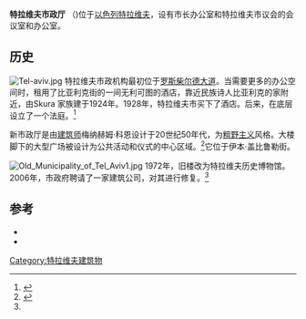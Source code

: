 {{Infobox building
| name        = 特拉维夫市政厅| native_name = 
| image                = File:Rabin Squre eco pool.jpg
| alt                  = 
| caption              = 特拉维夫市政厅，从拉宾广场查看
| architectural_style  = 粗野主义 
| location             = 以色列特拉维夫伊本·Gvirol街69 号
| completion_date      = 1966年
| architect            = 梅纳赫姆·科恩
}}
'''特拉维夫市政厅''' （{{lang-he-n|בית עיריית תל אביב}})位于[[以色列|以色列]][[特拉维夫|特拉维夫]]，设有市长办公室和特拉维夫市议会的会议室和办公室。

== 历史 ==
[[Image:Tel-aviv.jpg|thumb]]
特拉维夫市政机构最初位于[[罗斯柴尔德大道|罗斯柴尔德大道]]。当需要更多的办公空间时，租用了比亚利克街的一间无利可图的酒店，靠近民族诗人比亚利克的家附近，由Skura 家族建于1924年。1928年，特拉维夫市买下了酒店。后来，在底层设立了一个法庭。<ref name="#1">{{Cite web |url=http://www.haaretz.com/print-edition/business/new-life-in-the-moribund-heart-of-the-city-1.356534 |title=New life in the moribund heart of the city |access-date=2016-02-19 |archive-date=2015-09-24 |archive-url=https://web.archive.org/web/20150924213656/http://www.haaretz.com/print-edition/business/new-life-in-the-moribund-heart-of-the-city-1.356534 |dead-url=no }}</ref>

新市政厅是由[[建筑师|建筑师]]梅纳赫姆·科恩设计于20世纪50年代，为[[粗野主义|粗野主义]]风格。大楼脚下的大型广场被设计为公共活动和仪式的中心区域。<ref name="Hall">{{cite web | url = http://www.emporis.com/application/?nav=building&lng=3&id=telavivyaffocityhall-telavivyaffo-israel | title = Tel Aviv - Yaffo City Hall | accessdate = April 12, 2010 | author = | released = | work = Emporis.com | date = }}</ref>它位于伊本·盖比鲁勒街。

[[File:Old_Municipality_of_Tel_Aviv1.jpg|thumb]]
1972年，旧楼改为特拉维夫历史博物馆。2006年，市政府聘请了一家建筑公司，对其进行修复。<ref name="#1"/>   

== 参考 ==
{{Reflist}}
* {{Cite web | url = http://sketchup.google.com/3dwarehouse/details?mid=1e7d53f8c76256fc708da1284ca3df67&ct=mdrm | title = Tel Aviv city hall | accessdate = 2010-05-18 | author =  | released =  | date =  | archive-date = 2012-10-21 | archive-url = https://web.archive.org/web/20121021141349/http://sketchup.google.com/3dwarehouse/details?mid=1e7d53f8c76256fc708da1284ca3df67&ct=mdrm | dead-url = no }}
* {{Cite web | url = http://3disrael.com/telaviv/tel_aviv_100_celebrations.cfm | title = The celebration of 100 years of Tel Aviv | accessdate = 2010-05-08 | author =  | released =  | work = 3D.Israel . com | date =  | archive-date = 2010-09-17 | archive-url = https://web.archive.org/web/20100917084410/http://3disrael.com/telaviv/tel_aviv_100_celebrations.cfm | dead-url = no }}
{{coord|32|04|55|N|34|46|50|E|source:kolossus-plwiki|display=title}}
[[Category:特拉维夫建筑物|Category:特拉维夫建筑物]]